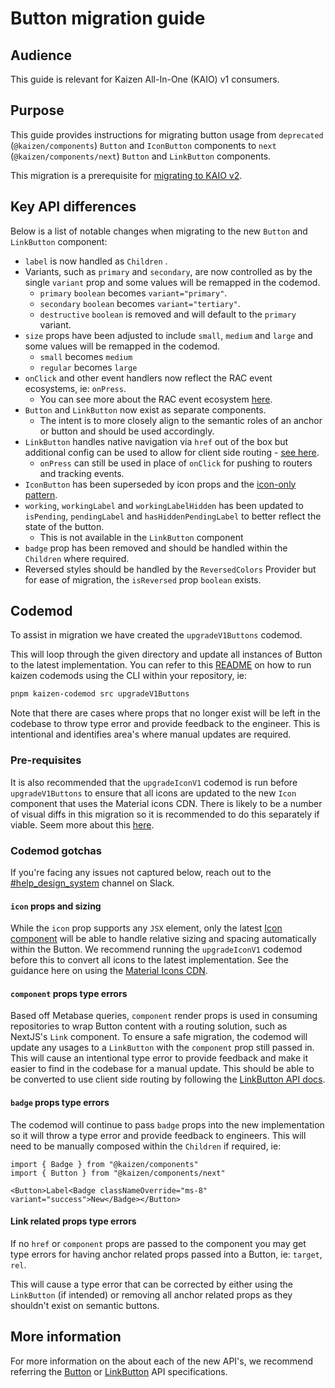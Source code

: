 
<Meta title="Components/Button/Button (deprecated)/Migration guide" />

# Button migration guide

## Audience

This guide is relevant for Kaizen All-In-One (KAIO) v1 consumers.

## Purpose

This guide provides instructions for migrating button usage from `deprecated` (`@kaizen/components`) `Button` and `IconButton` components to `next` (`@kaizen/components/next`) `Button` and `LinkButton` components.

This migration is a prerequisite for [migrating to KAIO v2](/docs/releases-upcoming-major-releases--docs).

## Key API differences

Below is a list of notable changes when migrating to the new `Button` and `LinkButton` component:

- `label` is now handled as `Children` .
- Variants, such as `primary` and `secondary`, are now controlled as by the single `variant` prop and some values will be remapped in the codemod.
  - `primary` `boolean` becomes `variant="primary"`.
  - `secondary` `boolean` becomes `variant="tertiary"`.
  - `destructive` `boolean` is removed and will default to the `primary` variant.
- `size` props have been adjusted to include `small`, `medium` and `large` and some values will be remapped in the codemod.
  - `small` becomes `medium`
  - `regular` becomes `large`
- `onClick` and other event handlers now reflect the RAC event ecosystems, ie: `onPress`.
  - You can see more about the RAC event ecosystem [here](https://react-spectrum.adobe.com/react-aria/Button.html#events).
- `Button` and `LinkButton` now exist as separate components.
  - The intent is to more closely align to the semantic roles of an anchor or button and should be used accordingly.
- `LinkButton` handles native navigation via `href` out of the box but additional config can be used to allow for client side routing - [see here](/docs/components-linkbutton-api-specification--docs#client-side-routing).
  - `onPress` can still be used in place of `onClick` for pushing to routers and tracking events.
- `IconButton` has been superseded by icon props and the [icon-only pattern](/docs/components-button-button-next-api-specification--docs#icon-only-button-and-hashiddenlabel).
- `working`, `workingLabel` and `workingLabelHidden` has been updated to `isPending`, `pendingLabel` and `hasHiddenPendingLabel` to better reflect the state of the button.
  - This is not available in the `LinkButton` component
- `badge` prop has been removed and should be handled within the `Children` where required.
- Reversed styles should be handled by the `ReversedColors` Provider but for ease of migration, the `isReversed` prop `boolean` exists.

## Codemod

To assist in migration we have created the `upgradeV1Buttons` codemod.

This will loop through the given directory and update all instances of Button to the latest implementation. You can refer to this [README](https://github.com/cultureamp/kaizen-design-system/blob/main/packages/components/codemods/README.md#kaizen-codemods) on how to run kaizen codemods using the CLI within your repository, ie:

```bash
pnpm kaizen-codemod src upgradeV1Buttons
```

Note that there are cases where props that no longer exist will be left in the codebase to throw type error and provide feedback to the engineer. This is intentional and identifies area's where manual updates are required.

### Pre-requisites

It is also recommended that the `upgradeIconV1` codemod is run before `upgradeV1Buttons` to ensure that all icons are updated to the new `Icon` component that uses the Material icons CDN. There is likely to be a number of visual diffs in this migration so it is recommended to do this separately if viable. Seem more about this [here](/docs/components-icon-icon-future-api-specification--docs#set-up).

### Codemod gotchas

If you're facing any issues not captured below, reach out to the [#help_design_system](https://cultureamp.slack.com/archives/C0189KBPM4Y) channel on Slack.

#### `icon` props and sizing

While the `icon` prop supports any `JSX` element, only the latest [Icon component](/docs/components-icon-icon-future-api-specification--docs) will be able to handle relative sizing and spacing automatically within the Button. We recommend running the `upgradeIconV1` codemod before this to convert all icons to the latest implementation. See the guidance here on using the [Material Icons CDN](/docs/guides-app-starter--docs#5-link-to-google-material-symbols-cdn).

#### `component` props type errors

Based off Metabase queries, `component` render props is used in consuming repositories to wrap Button content with a routing solution, such as NextJS's `Link` component. To ensure a safe migration, the codemod will update any usages to a `LinkButton` with the `component` prop still passed in. This will cause an intentional type error to provide feedback and make it easier to find in the codebase for a manual update. This should be able to be converted to use client side routing by following the [LinkButton API docs](https://cultureamp.design/?path=/docs/components-linkbutton-api-specification--docs).

#### `badge` props type errors

The codemod will continue to pass `badge` props into the new implementation so it will throw a type error and provide feedback to engineers. This will need to be manually composed within the `Children` if required, ie:

```
import { Badge } from "@kaizen/components"
import { Button } from "@kaizen/components/next"

<Button>Label<Badge classNameOverride="ms-8" variant="success">New</Badge></Button>
```

#### Link related props type errors

If no `href` or `component` props are passed to the component you may get type errors for having anchor related props passed into a Button, ie: `target`, `rel`.

This will cause a type error that can be corrected by either using the `LinkButton` (if intended) or removing all anchor related props as they shouldn't exist on semantic buttons.

## More information

For more information on the about each of the new API's, we recommend referring the [Button](/docs/components-button-button-next-api-specification--docs) or [LinkButton](/docs/components-linkbutton-api-specification--docs) API specifications.
